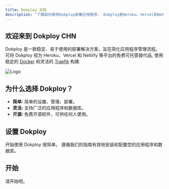 ```yaml
---
title: Dokploy 文档
description: "了解如何使用Dokploy部署应用程序， Dokploy是Heroku、Vercel和Netlify的开源替代品。"
---
```



## 欢迎来到 Dokploy CHN

Dokploy 是一款稳定、易于使用的部署解决方案，旨在简化应用程序管理流程。 可将 Dokploy 视为 Heroku、Vercel 和 Netliify 等平台的免费可托管替代品, 使用稳定的 [Docker](https://www.docker.com/) 和灵活的 [Traefik](https://traefik.io/) 构建.

![Logo](../../../../assets/logo.png)

## 为什么选择 Dokploy？

- **简单:** 简单的设置、管理、部署。
- **灵活:** 支持广泛的应用程序和数据库。
- **开源:** 免费开源软件，可供任何人使用。

## 设置 Dokploy

开始使用 Dokploy 很简单。 遵循我们的指南有效地安装和配置您的应用程序和数据库。

## 开始

请开始吧。

<CardGrid >

<LinkCard
  title="安装"
  description="了解如何安装Dokploy。"
  href="/zh-cn/get-started/installation/"
/>

<LinkCard
  title="应用"
  description="了解如何部署应用程序。"
  href="/zh-cn/application/overview"
/>

<LinkCard
  title="数据库"
  description="了解如何部署数据库。"
  href="/zh-cn/database/overview"
/>

<LinkCard
  title="Traefik"
  description="了解如何部署 Traefik。"
  href="/zh-cn/traefik/overview"
/>
   
</CardGrid>
